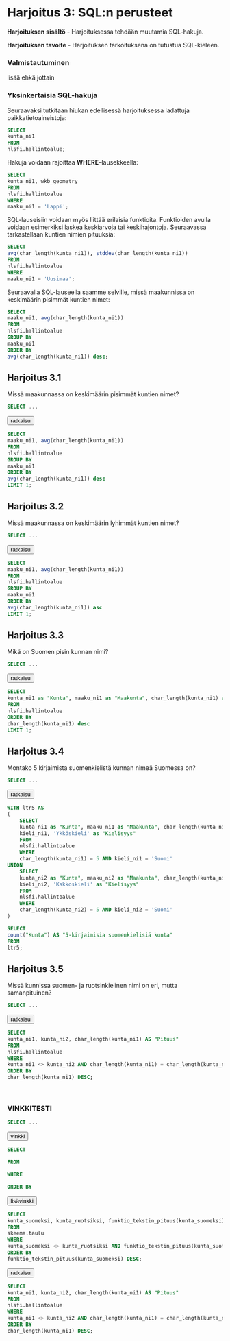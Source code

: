 # Harjoitus 3: SQL:n perusteet

**Harjoituksen sisältö** - Harjoituksessa tehdään muutamia SQL-hakuja.

**Harjoituksen tavoite** - Harjoituksen tarkoituksena on tutustua SQL-kieleen.

### Valmistautuminen

:::todo
lisää ehkä jottain
:::

### Yksinkertaisia SQL-hakuja

Seuraavaksi tutkitaan hiukan edellisessä harjoituksessa ladattuja paikkatietoaineistoja:

:::code-box
```sql
SELECT
kunta_ni1
FROM
nlsfi.hallintoalue;
```
:::

Hakuja voidaan rajoittaa **WHERE**–lausekkeella:

:::code-box
```sql
SELECT
kunta_ni1, wkb_geometry
FROM
nlsfi.hallintoalue
WHERE
maaku_ni1 = 'Lappi';
```
:::

SQL-lauseisiin voidaan myös liittää erilaisia funktioita. Funktioiden avulla voidaan esimerkiksi laskea keskiarvoja tai keskihajontoja. Seuraavassa tarkastellaan kuntien nimien pituuksia:

:::code-box
```sql
SELECT
avg(char_length(kunta_ni1)), stddev(char_length(kunta_ni1))
FROM
nlsfi.hallintoalue
WHERE
maaku_ni1 = 'Uusimaa';
```
:::

Seuraavalla SQL-lauseella saamme selville, missä maakunnissa on keskimäärin pisimmät kuntien nimet:

:::code-box
```sql
SELECT
maaku_ni1, avg(char_length(kunta_ni1))
FROM
nlsfi.hallintoalue
GROUP BY
maaku_ni1
ORDER BY
avg(char_length(kunta_ni1)) desc;
```
:::

## Harjoitus 3.1

Missä maakunnassa on keskimäärin pisimmät kuntien nimet?

::: code-box
```sql
SELECT ...
```
:::

<button onclick="toggleAnswer(this)" class="btn answer_btn">ratkaisu</button>

::: hidden-box
:::code-box
```sql
SELECT
maaku_ni1, avg(char_length(kunta_ni1))
FROM
nlsfi.hallintoalue
GROUP BY
maaku_ni1
ORDER BY
avg(char_length(kunta_ni1)) desc
LIMIT 1;
```
:::
:::

## Harjoitus 3.2

Missä maakunnassa on keskimäärin lyhimmät kuntien nimet?

:::code-box
```sql
SELECT ...
```
:::

<button onclick="toggleAnswer(this)" class="btn answer_btn">ratkaisu</button>

:::hidden-box
:::code-box
```sql
SELECT
maaku_ni1, avg(char_length(kunta_ni1))
FROM
nlsfi.hallintoalue
GROUP BY
maaku_ni1
ORDER BY
avg(char_length(kunta_ni1)) asc
LIMIT 1;
```
:::
:::

## Harjoitus 3.3

Mikä on Suomen pisin kunnan nimi?

:::code-box
```sql
SELECT ...
```
:::

<button onclick="toggleAnswer(this)" class="btn answer_btn">ratkaisu</button>

:::hidden-box
:::code-box
```sql
SELECT
kunta_ni1 as "Kunta", maaku_ni1 as "Maakunta", char_length(kunta_ni1) as "Pituus"
FROM
nlsfi.hallintoalue
ORDER BY
char_length(kunta_ni1) desc
LIMIT 1;
```
:::
:::

## Harjoitus 3.4

Montako 5 kirjaimista suomenkielistä kunnan nimeä Suomessa on?

:::code-box
```sql
SELECT ...
```
:::

<button onclick="toggleAnswer(this)" class="btn answer_btn">ratkaisu</button>

:::hidden-box
:::code-box
```sql
WITH ltr5 AS
(
    SELECT
    kunta_ni1 as "Kunta", maaku_ni1 as "Maakunta", char_length(kunta_ni1) as "Pituus",
    kieli_ni1, 'Ykköskieli' as "Kielisyys"
    FROM
    nlsfi.hallintoalue
    WHERE
    char_length(kunta_ni1) = 5 AND kieli_ni1 = 'Suomi'
UNION
    SELECT
    kunta_ni2 as "Kunta", maaku_ni2 as "Maakunta", char_length(kunta_ni2) as "Pituus",
    kieli_ni2, 'Kakkoskieli' as "Kielisyys"
    FROM
    nlsfi.hallintoalue
    WHERE
    char_length(kunta_ni2) = 5 AND kieli_ni2 = 'Suomi'
)

SELECT
count("Kunta") AS "5-kirjaimisia suomenkielisiä kunta"
FROM
ltr5;
```
:::
:::

## Harjoitus 3.5

Missä kunnissa suomen- ja ruotsinkielinen nimi on eri, mutta samanpituinen?

:::code-box
```sql
SELECT ...
```
:::

<button onclick="toggleAnswer(this)" class="btn answer_btn">ratkaisu</button>

:::hidden-box
:::code-box
```sql
SELECT
kunta_ni1, kunta_ni2, char_length(kunta_ni1) AS "Pituus"
FROM
nlsfi.hallintoalue
WHERE
kunta_ni1 <> kunta_ni2 AND char_length(kunta_ni1) = char_length(kunta_ni2)
ORDER BY
char_length(kunta_ni1) DESC;
```
:::
:::
\

### VINKKITESTI

:::code-box
```sql
SELECT ...
```
:::

<button onclick="toggleAnswer(this)" class="btn answer_btn">vinkki</button>

:::hidden-box
:::code-box
```sql
SELECT

FROM

WHERE

ORDER BY

```
:::

<button onclick="toggleAnswer(this)" class="btn answer_btn">lisävinkki</button>

:::hidden-box
:::code-box
```sql
SELECT
kunta_suomeksi, kunta_ruotsiksi, funktio_tekstin_pituus(kunta_suomeksi) AS "Pituus"
FROM
skeema.taulu
WHERE
kunta_suomeksi <> kunta_ruotsiksi AND funktio_tekstin_pituus(kunta_suomeksi) = funktio_tekstin_pituus(kunta_ruotsiksi)
ORDER BY
funktio_tekstin_pituus(kunta_suomeksi) DESC;
```
:::
<button onclick="toggleAnswer(this)" class="btn answer_btn">ratkaisu</button>
:::hidden-box
:::code-box
```sql
SELECT
kunta_ni1, kunta_ni2, char_length(kunta_ni1) AS "Pituus"
FROM
nlsfi.hallintoalue
WHERE
kunta_ni1 <> kunta_ni2 AND char_length(kunta_ni1) = char_length(kunta_ni2)
ORDER BY
char_length(kunta_ni1) DESC;
```
:::
:::
:::
:::
